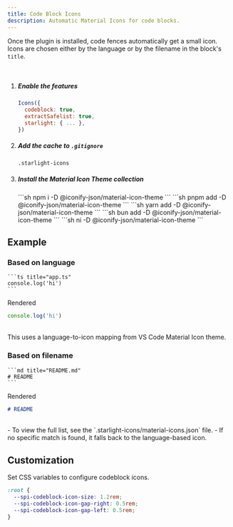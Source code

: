 ```yaml
---
title: Code Block Icons
description: Automatic Material Icons for code blocks.
---
```



Once the plugin is installed, code fences automatically get a small icon.
Icons are chosen either by the language or by the filename in the block's `title`.

<br />

<Steps>

1. ##### Enable the features

    ```js title="astro.config.mjs" ins={2-3}
    Icons({
      codeblock: true,
      extractSafelist: true,
      starlight: { ... },
    })
    ```

2. ##### Add the cache to `.gitignore`

    ```txt title=".gitignore"
    .starlight-icons
    ```

3. ##### Install the Material Icon Theme collection

    <Tabs syncKey="pkg-material-icons">
      <TabItem label="npm">
        ```sh
        npm i -D @iconify-json/material-icon-theme
        ```
      </TabItem>
      <TabItem label="pnpm">
        ```sh
        pnpm add -D @iconify-json/material-icon-theme
        ```
      </TabItem>
      <TabItem label="yarn">
        ```sh
        yarn add -D @iconify-json/material-icon-theme
        ```
      </TabItem>
      <TabItem label="bun">
        ```sh
        bun add -D @iconify-json/material-icon-theme
        ```
      </TabItem>
      <TabItem label="ni">
        ```sh
        ni -D @iconify-json/material-icon-theme
        ```
      </TabItem>
    </Tabs>

</Steps>

## Example

### Based on language

````mdx
```ts title="app.ts"
console.log('hi')
```
````

Rendered

```ts title="app.ts"
console.log('hi')
```

<br />

<Aside type="tip" icon="i-ph:lightbulb-bold">
  This uses a language-to-icon mapping from <Link href="https://github.com/material-extensions/vscode-material-icon-theme">VS Code Material Icon theme</Link>.
</Aside>

### Based on filename

````mdx
```md title="README.md"
# README
```
````

Rendered

```md title="README.md"
# README
```

<br />

<Aside type="tip" icon="i-ph:lightbulb-bold">
  - To view the full list, see the `.starlight-icons/material-icons.json` file.
  - If no specific match is found, it falls back to the language-based icon.
</Aside>

## Customization

Set CSS variables to configure codeblock icons.

```css title="src/styles/custom.css"
:root {
  --spi-codeblock-icon-size: 1.2rem;
  --spi-codeblock-icon-gap-right: 0.5rem;
  --spi-codeblock-icon-gap-left: 0.5rem;
}
```
